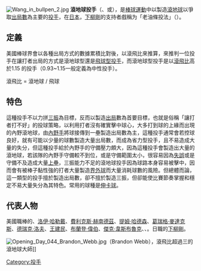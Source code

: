 [[File:Wang_in_bullpen_2.jpg|thumb]]
'''滾地球投手'''（{{lang-en|Ground ball pitcher}}、{{lang|en|ground-ball pitcher}}或{{lang|en|goundball pitcher}}），是[[棒球|棒球運動]]中以製造[[滾地球|滾地球]]以爭取[[滾地球出局|出局數]]為主要的[[投手|投手]]，在[[日本|日本]]，[[下柳剛|下柳剛]]的支持者戲稱为「老油條投法」（{{lang|ja|のらりくらり投法}}）。

==定義==
美國棒球界會以各種出局方式的數據累積比對後，以滾飛比來推算，來推判一位投手在讓打者出局的方式是滾地球型還是[[飛球型投手|飛球型投手]]，而滾地球型投手是以[[滾飛比|滾飛比]]高於1.15 的投手（0.93~1.15一般定義為中性投手）。

滾飛比 = 滾地球 / 飛球

==特色==
這種投手不以力拼[[三振|三振]]為目標，反而以製造[[出局_(棒球)|出局]]數為首要目標，也就是俗稱「讓打者打不好」的投球策略，以利用打者沒有確實擊中球心，大多打到球的上緣而出現的內野滾地球，由[[內野手|內野手]]將球接傳到一壘製造出局數為主，這種投手通常會若控球良好，就有可能以少量的球數製造大量出局數，而成為省力型投手，且不易造成大量的失分，但這種投手給於內野手的守備壓力頗大，因為這種投手會製造出大量的滾地球，若該隊的內野手守備較不到位，或是守備範圍太小，很容易因為[[失誤_(棒球)|失誤]]或是守備不及造成大量[[上壘|上壘]]，三振能力不足的滾地球投手因為球路本身容易被擊中，因而會有被棒子黏性強的打者大量製造[[界外球|界外球]]而大量消耗球數的風險。但總體而論，這一類型的投手擅於製造出局數，卻不擅於製造三振，但卻能使比賽節奏掌握和穩定不易大量失分為其特色。常用的球種是[[伸卡球|伸卡球]]。

==代表人物==
美國職棒的{{Link-en|艾倫·庫克 (棒球)|Aaron Cook (baseball)|艾倫·庫克}}、[[洛伊·哈勒戴|洛伊·哈勒戴]]、[[費利克斯·赫南德茲|費利克斯·赫南德茲]]、[[提姆·哈德森|提姆·哈德森]]、[[葛瑞格·麥達克斯|葛瑞格·麥達克斯]]、[[德瑞克·洛夫|德瑞克·洛夫]]、[[王建民_(棒球選手)|王建民]]、[[布蘭登·偉伯|布蘭登·偉伯]]、[[傑克·韋斯布魯克|傑克·韋斯布魯克]]、{{Link-en|詹米·萊特|Jamey Wright}}、{{Link-en|郝西瑟|Orel Hershiser}}。日職的[[下柳剛|下柳剛]]。

[[File:Opening_Day_044_Brandon_Webb.jpg|thumb]]（Brandon Webb），滾飛比超過三的滾地球大師]]

{{Baseball pitcher}}
{{Baseball Positions}}
{{棒球小作品}}

[[Category:投手|Category:投手]]